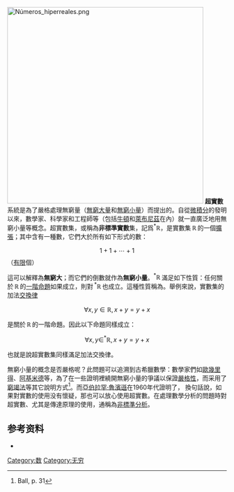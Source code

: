 {{Expand|time=2013-02-14T04:20:29+00:00 }}
[[File:Números_hiperreales.png|450px]]
{{Numbers}}
'''超實數'''系統是為了嚴格處理無窮量（[[無窮大|無窮大量]]和[[無窮小量|無窮小量]]）而提出的。自從[[微積分|微積分]]的發明以來，數學家、科學家和工程師等（包括[[牛頓|牛頓]]和[[萊布尼茲|萊布尼茲]]在內）就一直廣泛地用無窮小量等概念。超實數集，或稱為'''非標準實數'''集，記爲<math>^{*}\mathbb{R}</math>，是實數集 <math>\mathbb{R}</math> 的一個[[域擴張|擴張]]；其中含有一種數，它們大於所有如下形式的數：
:<math>1 + 1 + \cdots + 1</math>（[[有限|有限]]個）

這可以解釋為'''無窮大'''；而它們的倒數就作為'''無窮小量'''。<math>^{*}\mathbb{R}</math> 滿足如下性質：任何關於 <math>\mathbb{R}</math> 的[[一階邏輯|一階命題]]如果成立，則對 <math>^{*}\mathbb{R}</math> 也成立。這種性質稱為{{tsl|en|Transfer principle|傳達原理}}。舉例來說，實數集的加法[[交換律|交換律]]
:<math>\forall x, y \in \mathbb{R}, x + y = y + x</math>

是關於 <math>\mathbb{R}</math> 的一階命題。因此以下命題同樣成立：
:<math>\forall x, y \in ^{*}\mathbb{R}, x + y = y + x</math>

也就是說超實數集同樣滿足加法交換律。

無窮小量的概念是否嚴格呢？此問題可以追溯到古希臘數學：數學家們如[[歐幾里得|歐幾里得]]、[[阿基米德|阿基米德]]等，為了在一些證明裡繞開無窮小量的爭議以保證[[可靠性定理|嚴格性]]，而采用了[[窮竭法|窮竭法]]等其它說明方式<ref>Ball, p. 31</ref>。而[[亞伯拉罕·魯濱遜|亞伯拉罕·魯濱遜]]在1960年代證明了，
{{quote|超實數系統是相容的，當且僅當實數系統是相容的}}
換句話說，如果對實數的使用没有懷疑，那也可以放心使用超實數。在處理數學分析的問題時對超實數、尤其是傳達原理的使用，通稱為[[非標準分析|非標準分析]]。

== 参考资料 ==
{{reflist}}
* {{cite book | last = Ball | first = W.W. Rouse | authorlink = :en:W. W. Rouse Ball | title = A Short Account of the History of Mathematics | origyear = | url =https://archive.org/details/shortaccountofhi0000ball| edition = 4th ed. [Reprint. Original publication: London: Macmillan & Co., 1908] | year = 1960 | publisher = Dover Publications | location = New York | isbn = 0-486-20630-0 | pages = [https://archive.org/details/shortaccountofhi0000ball/page/50 50]–62 }}

[[Category:数|Category:数]]
[[Category:无穷|Category:无穷]]